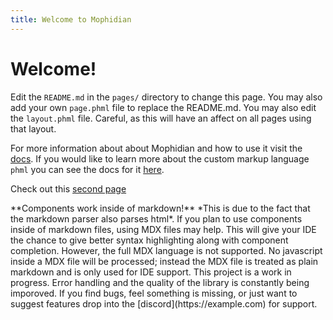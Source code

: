 ---
title: Welcome to Mophidian
---

# Welcome!

Edit the `README.md` in the `pages/` directory to change this page. You may also add your own `page.phml` file to replace the README.md. You may also edit the `layout.phml` file. Careful, as this will have an affect on all pages using that layout.

For more information about about Mophidian and how to use it visit the [docs](https://example.com "Mophidian docs"). If you would like to learn more about the custom markup language `phml` you can see the docs for it [here](https://example.com "phml docs").

Check out this [second page](/sample/)

<Callout>
    **Components work inside of markdown!** *This is due to the fact that the markdown parser also parses html*.
</Callout>

<Callout style="warn">
   If you plan to use components inside of markdown files, using MDX files may help. This will give your IDE the chance to give better syntax highlighting along with component completion. However, the full MDX language is not supported. No javascript inside a MDX file will be processed; instead the MDX file is treated as plain markdown and is only used for IDE support.
</Callout>

<Callout style="danger">
    This project is a work in progress. Error handling and the quality of the library is constantly being imporoved. If you find bugs, feel something is missing, or just want to suggest features drop into the [discord](https://example.com) for support.
</Callout>